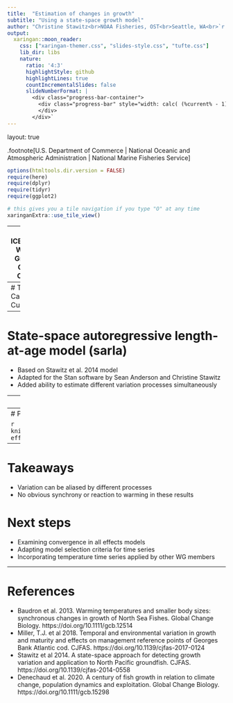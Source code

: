 ```yaml
---
title:  "Estimation of changes in growth"
subtitle: "Using a state-space growth model"
author: "Christine Stawitz<br>NOAA Fisheries, OST<br>Seattle, WA<br>`r Sys.Date()`"
output:
  xaringan::moon_reader:
    css: ["xaringan-themer.css", "slides-style.css", "tufte.css"]
    lib_dir: libs
    nature:
      ratio: '4:3'
      highlightStyle: github
      highlightLines: true
      countIncrementalSlides: false
      slideNumberFormat: |
        <div class="progress-bar-container">
          <div class="progress-bar" style="width: calc( (%current% - 1) / (%total% - 1) * 100%);">
          </div>
        </div>`
---
```

layout: true

.footnote[U.S. Department of Commerce | National Oceanic and Atmospheric Administration | National Marine Fisheries Service]


```r
options(htmltools.dir.version = FALSE)
require(here)
require(dplyr)
require(tidyr)
require(ggplot2)
```

```r
# this gives you a tile navigation if you type "O" at any time
xaringanExtra::use_tile_view()
```

---
# ICES/PICES Working Group on Growth Change 

* Co-chairs: Paul Spencer, C. Tara Marshall, Alan Baudron, John Morongiello, Shin-Ichi Ito
* California Current groundfish species modeled using multiple frameworks
* von Bertalanffy fit to each cohort (Alan Baudron et al 2014)
* von Bertalanffy state-space model (Tim Miller et al 2018)
* State-space autoregressive length-at-age model (Stawitz et al 2014)
* Other collaborators: Melissa Haltuch (NMFS), Sean Anderson (DFO)

---
# The California Current
```r
knitr::include_graphics("./static/pictures/ecosystems.jpg")
```


---
# State-space autoregressive length-at-age model (sarla)
* Based on Stawitz et al. 2014 model
* Adapted for the Stan software by Sean Anderson and Christine Stawitz
* Added ability to estimate different variation processes simultaneously

---
# Preliminary Results - Sablefish

```r
knitr::include_graphics("./static/pictures/all-effects.png")
```



---
# Preliminary Results - Sablefish 

```r
knitr::include_graphics("./static/pictures/cohort-effects.png")
```


---
# Takeaways 
* Variation can be aliased by different processes
* No obvious synchrony or reaction to warming in these results

# Next steps
* Examining convergence in all effects models
* Adapting model selection criteria for time series
* Incorporating temperature time series applied by other WG members

---
# References
* Baudron et al. 2013. Warming temperatures and smaller body sizes: synchronous changes in growth of North Sea Fishes. Global Change Biology. https://doi.org/10.1111/gcb.12514 
* Miller, T.J. et al 2018. Temporal and environmental variation in growth and maturity and effects on management reference points of Georges Bank Atlantic cod. CJFAS. https://doi.org/10.1139/cjfas-2017-0124
* Stawitz et al 2014. A state-space approach for detecting growth variation and application to North Pacific groundfish. CJFAS. https://doi.org/10.1139/cjfas-2014-0558 
* Denechaud et al. 2020. A century of fish growth in relation to climate change, population dynamics and exploitation. Global Change Biology. https://doi.org/10.1111/gcb.15298

